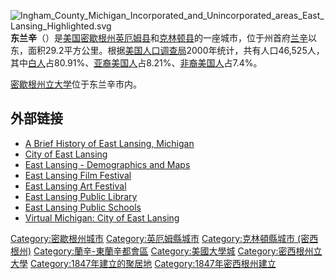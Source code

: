 [[File:Ingham_County_Michigan_Incorporated_and_Unincorporated_areas_East_Lansing_Highlighted.svg|right]]
'''东兰辛'''（{{lang-en|East Lansing}}）是[[美国|美国]][[密歇根州|密歇根州]][[英厄姆县_(密歇根州)|英厄姆县]]和[[克林顿县_(密歇根州)|克林顿县]]的一座城市，位于州首府[[兰辛_(密歇根州)|兰辛]]以东，面积29.2平方公里。根据[[美国人口调查局|美国人口调查局]]2000年统计，共有人口46,525人，其中[[白人|白人]]占80.91%、[[亚裔美国人|亚裔美国人]]占8.21%、[[非裔美国人|非裔美国人]]占7.4%。

[[密歇根州立大学|密歇根州立大学]]位于东兰辛市内。

== 外部链接 ==
*[http://kevinforsyth.net/ELMI/ A Brief History of East Lansing, Michigan]{{Wayback|url=http://kevinforsyth.net/ELMI/ |date=20080511183156 }}
*[http://www.cityofeastlansing.com/ City of East Lansing]{{Wayback|url=http://www.cityofeastlansing.com/ |date=20080408183406 }}
*[http://www.cityfactsusa.com/city/Michigan/East%20Lansing.html East Lansing - Demographics and Maps]{{Wayback|url=http://www.cityfactsusa.com/city/Michigan/East%20Lansing.html |date=20070930161931 }}
*[http://elff.com East Lansing Film Festival]{{Wayback|url=http://elff.com/ |date=20200907123520 }}
*[http://www.elartfest.com/ East Lansing Art Festival]{{Wayback|url=http://www.elartfest.com/ |date=20080330213657 }}
*[http://www.elpl.org East Lansing Public Library]{{Wayback|url=http://www.elpl.org/ |date=20200831170814 }}
*[https://web.archive.org/web/20071212071519/http://scnc.elps.k12.mi.us/education/district/district.php?sectionid=1 East Lansing Public Schools]
*[http://www.virtualmichigan.com/bycity/east_lan.htm Virtual Michigan: City of East Lansing]{{Wayback|url=http://www.virtualmichigan.com/bycity/east_lan.htm |date=20080604183409 }}
{{Michigan}}
{{英厄姆縣 (密西根州)}}
{{克林頓縣 (密西根州)}}

{{DEFAULTSORT:East Lansing}}
[[Category:密歇根州城市|Category:密歇根州城市]]
[[Category:英厄姆縣城市|Category:英厄姆縣城市]]
[[Category:克林頓縣城市_(密西根州)|Category:克林頓縣城市 (密西根州)]]
[[Category:蘭辛-東蘭辛都會區|Category:蘭辛-東蘭辛都會區]]
[[Category:美國大學城|Category:美國大學城]]
[[Category:密西根州立大學|Category:密西根州立大學]]
[[Category:1847年建立的聚居地|Category:1847年建立的聚居地]]
[[Category:1847年密西根州建立|Category:1847年密西根州建立]]

{{Michigan-geo-stub}}